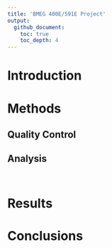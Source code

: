 ```yaml
---
title: 'BMEG 400E/591E Project'
output:
  github_document:
    toc: true
    toc_depth: 4
---
```


# Introduction

# Methods

## Quality Control

## Analysis


```bash

```


```r

```

# Results

# Conclusions